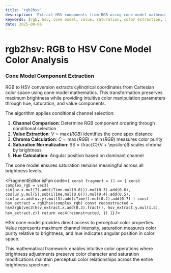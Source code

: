 ```yaml
---
title: 'rgb2hsv'
description: 'Extract HSV components from RGB using cone model mathematics for intuitive color manipulation'
keywords: [rgb, hsv, cone model, value, saturation, color extraction, analysis]
date: 2025-08-06
---
```



# rgb2hsv: RGB to HSV Cone Model Color Analysis

### Cone Model Component Extraction

RGB to HSV conversion extracts cylindrical coordinates from Cartesian color space using cone model mathematics. This transformation preserves maximum brightness while providing intuitive color manipulation parameters through hue, saturation, and value components.

The algorithm applies conditional channel selection:

1. **Channel Comparison**: Determine RGB component ordering through conditional selection
2. **Value Extraction**: $V = \max(RGB)$ identifies the cone apex distance
3. **Chroma Calculation**: $C = \max(RGB) - \min(RGB)$ measures color purity
4. **Saturation Normalization**: $S = \frac{C}{V + \epsilon}$ scales chroma by brightness
5. **Hue Calculation**: Angular position based on dominant channel

The cone model ensures saturation remains meaningful across all brightness levels.

<FragmentEditor
        isFun
        code={`
const fragment = () => {
        const complex_rgb = vec3(
                sin(uv.x.mul(7).add(iTime.mul(0.8))).mul(0.3).add(0.6),
                cos(uv.y.mul(5).sub(iTime.mul(0.6))).mul(0.4).add(0.5),
                sin(uv.x.add(uv.y).mul(3).add(iTime)).mul(0.2).add(0.7)
        )
        const hsv_extract = rgb2hsv(complex_rgb)
        const reconstructed = hsv2rgb(vec3(hsv_extract.x.add(0.3).fract(), hsv_extract.y.mul(1.5), hsv_extract.z))
        return vec4(reconstructed, 1)
}`}
/>

HSV cone model provides direct access to perceptual color properties. Value represents maximum channel intensity, saturation measures color purity relative to brightness, and hue indicates angular position in color space.

This mathematical framework enables intuitive color operations where brightness adjustments preserve color character and saturation modifications maintain perceptual color relationships across the entire brightness spectrum.
